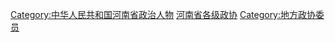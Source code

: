 [[Category:中华人民共和国河南省政治人物|Category:中华人民共和国河南省政治人物]]
[[Category:河南省各级政协|]]
[[Category:地方政协委员|Category:地方政协委员]]
